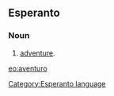 ==Esperanto==
===Noun===
# [[adventure]].

[[eo:aventuro]]
[[Category:Esperanto language]]
{{Universala Vortaro}}